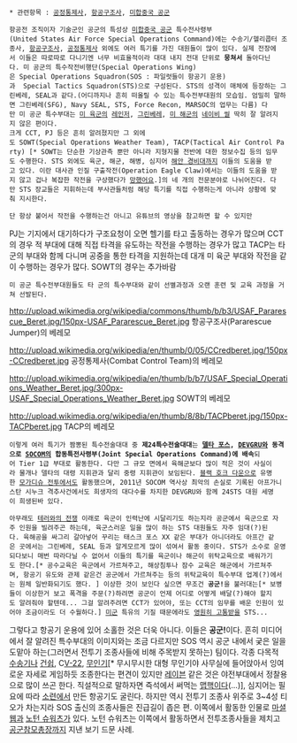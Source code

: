  * 관련항목 : [[공군 공정통제사|공정통제사]], [[미 공군 항공구조사|항공구조사]], [[미합중국 공군]]

 항공전 조직이자 기술군인 공군의 특성상 [[미합중국 공군]] 특수전사령부(United States Air Force Special Operations Command)에는 수송기/헬리콥터 조종사, [[미 공군 항공구조사|항공구조사]], [[공군 공정통제사|공정통제사]] 외에도 여러 특기를 가진 대원들이 많이 있다. 실제 전장에서 이들은 따로따로 다니기엔 너무 비효율적이라 대대 내지 전대 단위로 '''뭉쳐서''' 돌아다닌다. 미 공군의 특수작전비행단(Special Operations Wing)은 Special Operations Squadron(SOS : 파일럿들이 항공기 운용)과  Special Tactics Squadron(STS)으로 구성된다. STS의 성격이 매체에 등장하는 그린베레, SEAL과 같다.(어디까지나 흔히 떠올릴 수 있는 특수전부대원의 모습임. 엄밀히 말하면 그린베레(SFG), Navy SEAL, STS, Force Recon, MARSOC의 업무는 다름) 다만 미 공군 특수부대는 [[미합중국 육군|미 육군]]의 [[레인저]], [[그린베레]], [[미합중국 해군|미 해군]]의 [[네이비 씰]] 딱히 잘 알려지지 않은 편이다.
 크게 CCT, PJ 등은 흔히 알려졌지만 그 외에도 SOWT(Special Operations Weather Team), TACP(Tactical Air Control Party) [* SOWT는 단순한 기상관측 뿐만 아니라 지형지물 전반에 대한 정보수집 등의 임무도 수행한다. STS 외에도 육군, 해군, 해병, 심지어 [[해안 경비대#s-3|해안 경비대]]까지 이들의 도움을 받고 있다. 이란 대사관 인질 구출작전(Operation Eagle Claw)에서는 이들의 도움을 받지 않고 겁나 복잡한 작전을 구상했다가 [[망했어요]].]의 네 개의 전문분야로 나뉘어진다. 다만 STS 장교들은 지휘하는데 부사관들처럼 해당 특기를 직접 수행하는게 아니라 상황에 맞춰 지시한다.

 단 항상 붙어서 작전을 수행하는건 아니고 유튜브의 영상을 참고하면 할 수 있지만 
PJ는 기지에서 대기하다가 구조요청이 오면 헬기를 타고 출동하는 경우가 많으며 CCT의 경우 적 부대에 대해 직접 타격을 유도하는 작전을 수행하는 경우가 많고 TACP는 타 군의 부대와 함께 다니며 공중을 통한 타격을 지원하는데 대개 미 육군 부대와 작전을 같이 수행하는 경우가 많다. SOWT의 경우는 추가바람

 미 공군 특수전부대원들도 타 군의 특수부대와 같이 선별과정과 오랜 훈련 및 교육 과정을 거쳐 선발된다.

http://upload.wikimedia.org/wikipedia/commons/thumb/b/b3/USAF_Pararescue_Beret.jpg/150px-USAF_Pararescue_Beret.jpg
항공구조사(Pararescue Jumper)의 베레모

http://upload.wikimedia.org/wikipedia/en/thumb/0/05/CCredberet.jpg/150px-CCredberet.jpg
공정통제사(Combat Control Team)의 베레모

http://upload.wikimedia.org/wikipedia/en/thumb/b/b7/USAF_Special_Operations_Weather_Beret.jpg/300px-USAF_Special_Operations_Weather_Beret.jpg
SOWT의 베레모

http://upload.wikimedia.org/wikipedia/en/thumb/8/8b/TACPberet.jpg/150px-TACPberet.jpg
TACP의 베레모


 이렇게 여러 특기가 짬뽕된 특수전술대대 중 '''제24특수전술대대'''는 '''[[델타 포스]], [[DEVGRU]]와 동격으로 [[SOCOM]]의 합동특전사령부(Joint Special Operations Command)에 배속'''되어 Tier 1급 부대로 활동한다. 다만 그 규모 면에서 육해군보다 많이 적은 것이 사실이라 물개나 델타의 대령 지휘관과 달리 중령 지휘관이 보임된다. [[블랙 호크 다운]]으로 유명한 [[모가디슈 전투]]에서도 활동했으며, 2011년 SOCOM 역사상 최악의 손실로 기록된 아프가니스탄 시누크 격추사건에서도 희생자의 대다수를 차지한 DEVGRU와 함께 24STS 대원 세명이 희생된바 있다.

 아무래도 [[테러와의 전쟁]] 이래로 육군이 인력난에 시달리기도 하는지라 공군에서 육군으로 자주 인원을 빌려주곤 하는데, 육군스러운 일을 많이 하는 STS 대원들도 자주 임대(?)된다. 육해공을 싸그리 갈아넣어 꾸리는 태스크 포스 XX 같은 부대가 아니더라도 아프간 같은 곳에서는 그린베레, SEAL 등과 알게모르게 많이 섞여서 활동 중이다. STS가 소수로 운영되다보니 매번 따라다닐 수 없어서 이들의 특기를 육군이나 해군이 위탁교육으로 배워가기도 한다.[* 공수교육은 육군에서 가르쳐주고, 해상침투나 잠수 교육은 해군에서 가르쳐주며, 항공기 유도와 관제 같은건 공군에서 가르쳐주는 등의 위탁교육이 특수부대 업계(?)에서는 원체 일반화되기도 했다. ] 이상한 것이 보인다 싶으면 무조건 '''공군!'''을 불러대는[* 보병들이 이상한거 보고 폭격을 주문(?)하려면 공군이 언제 어디로 어떻게 배달(?)해야 할지도 알려줘야 할텐데... 그걸 알려주려면 CCT가 있어야, 또는 CCT의 임무를 배운 인원이 있어야 조금이라도 더 수월하다.] [[미군]] 특유의 기질 때문에라도 [[영고라인|영원히 고통받을]] STS...

그렇다고 항공기 운용에 있어 소홀한 것은 더욱 아니다. 이들은 '''공군!'''이다. 흔히 미디어에서 잘 알려진 특수부대의 이미지와는 조금 다르지만 SOS 역시 공군 내에서 궂은 일을 도맡아 하는(그러면서 전투기 조종사들에 비해 주목받지 못하는) 팀이다. 각종 다목적 [[수송기]]나 [[건쉽]], C[[V-22]], [[무인기]][* 무시무시한 대형 무인기야 사무실에 들어앉아서 잉여로운 자세로 게임하듯 조종한다는 편견이 있지만 [[레이븐]] 같은 것은 야전부대에서 정찰용으로 많이 쓰곤 한다. 직설적으로 말하자면 즉석에서 써먹는 [[맵핵]]이다(...)], 심지어는 필요에 따라 [[소련]]에서 만든 항공기도 굴린다. 하지만 역시 전투기 조종사 위주로 3~4성 티오가 차는지라 SOS 출신의 조종사들은 진급길이 좁은 편. 이쪽에서 활동한 인물로 [[마셜 웹]]과 [[노턴 슈워츠]]가 있다. 노턴 슈워츠는 이쪽에서 활동하면서 전투조종사들을 제치고 [[공군참모총장]]까지 지낸 보기 드문 사례.
